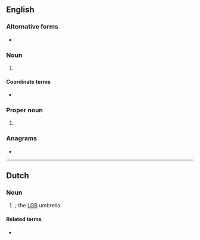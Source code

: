 {{also|lhb}}
==English==

===Alternative forms===
* {{l|en|lhb}}

===Noun===
{{en-noun}}

# {{lb|en|cricket}} {{init of|en|[[left-handed]] [[batsman]]}}

====Coordinate terms====
* {{l|en|RHB}} {{gloss|right-handed batsman}}

===Proper noun===
{{en-proper noun}}

# {{init of|en|[[Late Heavy Bombardment]]}}

===Anagrams===
* {{anagrams|en|a=bhl|HLB}}

----

==Dutch==

===Noun===
{{nl-noun|c|-|-}}

# {{topics|nl|LGBT}} {{initialism of|nl|[[lesbienne]]s, [[homo]]'s en [[biseksueel|biseksuelen]]|nodot=1}}; the [[LGB]] umbrella
#: {{syn|nl|holebi|q=Belgium}}

====Related terms====
* {{l|nl|LHBT}}